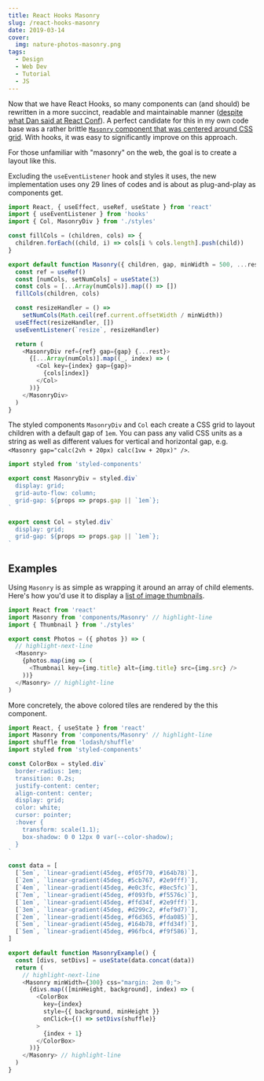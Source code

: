 ```yaml
---
title: React Hooks Masonry
slug: /react-hooks-masonry
date: 2019-03-14
cover:
  img: nature-photos-masonry.png
tags:
  - Design
  - Web Dev
  - Tutorial
  - JS
---
```



Now that we have React Hooks, so many components can (and should) be rewritten in a more succinct, readable and maintainable manner ([despite what Dan said at React Conf](https://youtu.be/dpw9EHDh2bM?t=3365)). A perfect candidate for this in my own code base was a rather brittle [`Masonry` component that was centered around CSS grid](/blog/css-grid-masonry). With hooks, it was easy to significantly improve on this approach.

For those unfamiliar with "masonry" on the web, the goal is to create a layout like this.

<ColorMasonry />

Excluding the `useEventListener` hook and styles it uses, the new implementation uses ony 29 lines of codes and is about as plug-and-play as components get.

```js:title=src/components/masonry/index.js
import React, { useEffect, useRef, useState } from 'react'
import { useEventListener } from 'hooks'
import { Col, MasonryDiv } from './styles'

const fillCols = (children, cols) => {
  children.forEach((child, i) => cols[i % cols.length].push(child))
}

export default function Masonry({ children, gap, minWidth = 500, ...rest }) {
  const ref = useRef()
  const [numCols, setNumCols] = useState(3)
  const cols = [...Array(numCols)].map(() => [])
  fillCols(children, cols)

  const resizeHandler = () =>
    setNumCols(Math.ceil(ref.current.offsetWidth / minWidth))
  useEffect(resizeHandler, [])
  useEventListener(`resize`, resizeHandler)

  return (
    <MasonryDiv ref={ref} gap={gap} {...rest}>
      {[...Array(numCols)].map((_, index) => (
        <Col key={index} gap={gap}>
          {cols[index]}
        </Col>
      ))}
    </MasonryDiv>
  )
}
```

The styled components `MasonryDiv` and `Col` each create a CSS grid to layout children with a default gap of `1em`. You can pass any valid CSS units as a string as well as different values for vertical and horizontal gap, e.g. `<Masonry gap="calc(2vh + 20px) calc(1vw + 20px)" />`.

```js:title=src/components/masonry/styled.js
import styled from 'styled-components'

export const MasonryDiv = styled.div`
  display: grid;
  grid-auto-flow: column;
  grid-gap: ${props => props.gap || `1em`};
`

export const Col = styled.div`
  display: grid;
  grid-gap: ${props => props.gap || `1em`};
`
```

## Examples

Using `Masonry` is as simple as wrapping it around an array of child elements. Here's how you'd use it to display a [list of image thumbnails](/nature).

```js
import React from 'react'
import Masonry from 'components/Masonry' // highlight-line
import { Thumbnail } from './styles'

export const Photos = ({ photos }) => (
  // highlight-next-line
  <Masonry>
    {photos.map(img => (
      <Thumbnail key={img.title} alt={img.title} src={img.src} />
    ))}
  </Masonry> // highlight-line
)
```

More concretely, the above colored tiles are rendered by the this component.

```js:title=ColorMasonry.js
import React, { useState } from 'react'
import Masonry from 'components/Masonry' // highlight-line
import shuffle from 'lodash/shuffle'
import styled from 'styled-components'

const ColorBox = styled.div`
  border-radius: 1em;
  transition: 0.2s;
  justify-content: center;
  align-content: center;
  display: grid;
  color: white;
  cursor: pointer;
  :hover {
    transform: scale(1.1);
    box-shadow: 0 0 12px 0 var(--color-shadow);
  }
`

const data = [
  [`5em`, `linear-gradient(45deg, #f05f70, #164b78)`],
  [`2em`, `linear-gradient(45deg, #5cb767, #2e9fff)`],
  [`4em`, `linear-gradient(45deg, #e0c3fc, #8ec5fc)`],
  [`7em`, `linear-gradient(45deg, #f093fb, #f5576c)`],
  [`1em`, `linear-gradient(45deg, #ffd34f, #2e9fff)`],
  [`3em`, `linear-gradient(45deg, #d299c2, #fef9d7)`],
  [`2em`, `linear-gradient(45deg, #f6d365, #fda085)`],
  [`5em`, `linear-gradient(45deg, #164b78, #ffd34f)`],
  [`5em`, `linear-gradient(45deg, #96fbc4, #f9f586)`],
]

export default function MasonryExample() {
  const [divs, setDivs] = useState(data.concat(data))
  return (
    // highlight-next-line
    <Masonry minWidth={300} css="margin: 2em 0;">
      {divs.map(([minHeight, background], index) => (
        <ColorBox
          key={index}
          style={{ background, minHeight }}
          onClick={() => setDivs(shuffle)}
        >
          {index + 1}
        </ColorBox>
      ))}
    </Masonry> // highlight-line
  )
}
```

